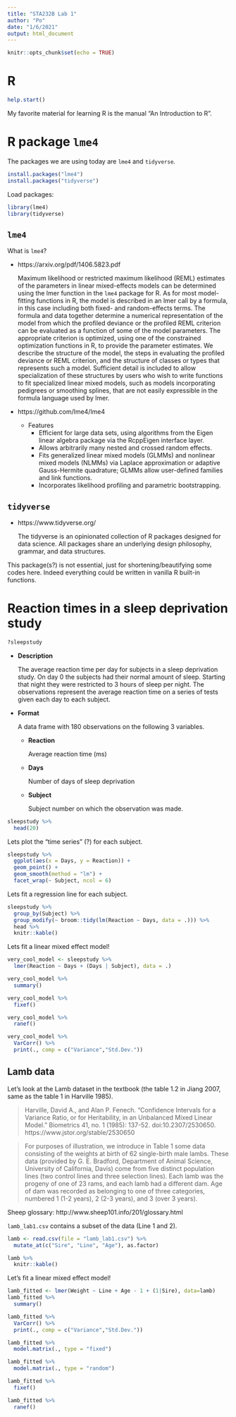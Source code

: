 ```yaml
---
title: "STA232B Lab 1"
author: "Po"
date: "1/6/2021"
output: html_document
---
```


```r
knitr::opts_chunk$set(echo = TRUE)
```

# R

```r
help.start()
```

My favorite material for learning R is the manual "An Introduction to R".

# R package `lme4`

The packages we are using today are `lme4` and `tidyverse`.
```r
install.packages("lme4")
install.packages("tidyverse")
```

Load packages:
```r
library(lme4)
library(tidyverse)
```

## `lme4`

What is `lme4`?

- https://arxiv.org/pdf/1406.5823.pdf

  Maximum likelihood or restricted maximum likelihood (REML) estimates of the parameters in linear mixed-effects models can be determined using the lmer function in the `lme4` package for R. As for most model-fitting functions in R, the model is described in an lmer call by a formula, in this case including both fixed- and random-effects terms. The formula and data together determine a numerical representation of the model from which the profiled deviance or the profiled REML criterion can be evaluated as a function of some of the model parameters. The appropriate criterion is optimized, using one of the constrained optimization functions in R, to provide the parameter estimates. We describe the structure of the model, the steps in evaluating the profiled deviance or REML criterion, and the structure of classes or types that represents such a model. Sufficient detail is included to allow specialization of these structures by users who wish to write functions to fit specialized linear mixed models, such as models incorporating pedigrees or smoothing splines, that are not easily expressible in the formula language used by lmer.

- https://github.com/lme4/lme4
  - Features
    - Efficient for large data sets, using algorithms from the Eigen linear algebra package via the RcppEigen interface layer.
    - Allows arbitrarily many nested and crossed random effects.
    - Fits generalized linear mixed models (GLMMs) and nonlinear mixed models (NLMMs) via Laplace approximation or adaptive Gauss-Hermite quadrature; GLMMs allow user-defined families and link functions.
    - Incorporates likelihood profiling and parametric bootstrapping.

## `tidyverse`

- https://www.tidyverse.org/

  The tidyverse is an opinionated collection of R packages designed for data science. All packages share an underlying design philosophy, grammar, and data structures.

This package(s?) is not essential, just for shortening/beautifying some codes here. Indeed everything could be written in vanilla R built-in functions.

# Reaction times in a sleep deprivation study

```r
?sleepstudy
```

- **Description**

  The average reaction time per day for subjects in a sleep deprivation study. On day 0 the subjects had their normal amount of sleep. Starting that night they were restricted to 3 hours of sleep per night. The observations represent the average reaction time on a series of tests given each day to each subject.

- **Format**

  A data frame with 180 observations on the following 3 variables.

  - **Reaction**
  
    Average reaction time (ms)
  
  - **Days**
  
    Number of days of sleep deprivation
  
  - **Subject**
  
    Subject number on which the observation was made.

```r
sleepstudy %>%
  head(20)
```

Lets plot the "time series" (?) for each subject.
```r
sleepstudy %>%
  ggplot(aes(x = Days, y = Reaction)) + 
  geom_point() + 
  geom_smooth(method = "lm") + 
  facet_wrap(~ Subject, ncol = 6)
```

Lets fit a regression line for each subject.
```r
sleepstudy %>%
  group_by(Subject) %>%
  group_modify(~ broom::tidy(lm(Reaction ~ Days, data = .))) %>%
  head %>%
  knitr::kable()
```

Lets fit a linear mixed effect model!
```r
very_cool_model <- sleepstudy %>%
  lmer(Reaction ~ Days + (Days | Subject), data = .)

very_cool_model %>%
  summary()
```


```r
very_cool_model %>%
  fixef()
```

```r
very_cool_model %>%
  ranef()
```

```r
very_cool_model %>%
  VarCorr() %>%
  print(., comp = c("Variance","Std.Dev."))
```


## Lamb data

Let's look at the Lamb dataset in the textbook (the table 1.2 in Jiang 2007, same as the table 1 in Harville 1985).

>    Harville, David A., and Alan P. Fenech. "Confidence Intervals for a Variance Ratio, or for Heritability, in an Unbalanced Mixed Linear Model." Biometrics 41, no. 1 (1985): 137-52. doi:10.2307/2530650. <br>
> https://www.jstor.org/stable/2530650

> For purposes of illustration, we introduce in Table 1 some data consisting of the weights at
> birth of 62 single-birth male lambs. These data (provided by G. E. Bradford, Department
> of Animal Science, University of California, Davis) come from five distinct population
> lines (two control lines and three selection lines). Each lamb was the progeny of one of 23
> rams, and each lamb had a different dam. Age of dam was recorded as belonging to one of
> three categories, numbered 1 (1-2 years), 2 (2-3 years), and 3 (over 3 years).

Sheep glossary: http://www.sheep101.info/201/glossary.html

`lamb_lab1.csv` contains a subset of the data (Line 1 and 2).

```r
lamb <- read.csv(file = "lamb_lab1.csv") %>%
  mutate_at(c("Sire", "Line", "Age"), as.factor)

lamb %>% 
  knitr::kable()
```

Let's fit a linear mixed effect model!
```r
lamb_fitted <- lmer(Weight ~ Line + Age - 1 + (1|Sire), data=lamb)
lamb_fitted %>%
  summary()
```

```r
lamb_fitted %>%
  VarCorr() %>%
  print(., comp = c("Variance","Std.Dev."))
```

```r
lamb_fitted %>%
  model.matrix(., type = "fixed")
```

```r
lamb_fitted %>%
  model.matrix(., type = "random")
```

```r
lamb_fitted %>%
  fixef()
```

```r
lamb_fitted %>%
  ranef()
```
